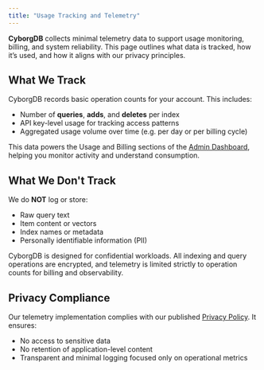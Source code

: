```yaml
---
title: "Usage Tracking and Telemetry"
---
```


**CyborgDB** collects minimal telemetry data to support usage monitoring, billing, and system reliability. This page outlines what data is tracked, how it’s used, and how it aligns with our privacy principles.

## What We Track
CyborgDB records basic operation counts for your account. This includes:
- Number of **queries**, **adds**, and **deletes** per index
- API key-level usage for tracking access patterns
- Aggregated usage volume over time (e.g. per day or per billing cycle)

This data powers the Usage and Billing sections of the [Admin Dashboard](https://cyborgdb.co/), helping you monitor activity and understand consumption.

## What We Don't Track
We do **NOT** log or store:
- Raw query text
- Item content or vectors
- Index names or metadata
- Personally identifiable information (PII)

CyborgDB is designed for confidential workloads. All indexing and query operations are encrypted, and telemetry is limited strictly to operation counts for billing and observability.

## Privacy Compliance

Our telemetry implementation complies with our published [Privacy Policy](https://www.cyborg.co/privacy-policy). It ensures:
- No access to sensitive data
- No retention of application-level content
- Transparent and minimal logging focused only on operational metrics